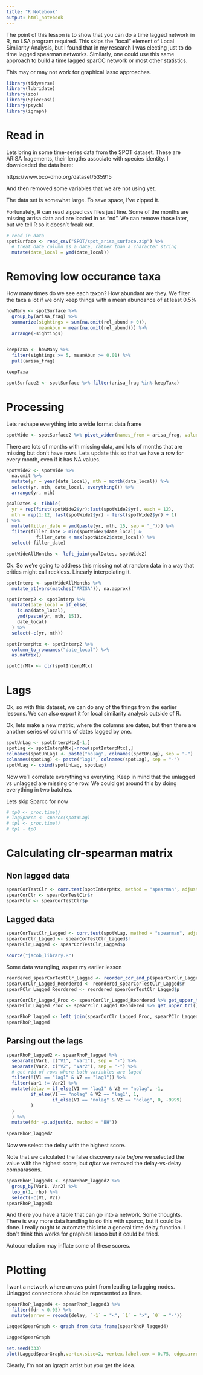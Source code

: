 ```yaml
---
title: "R Notebook"
output: html_notebook
---
```


The point of this lesson is to show that you can do a time lagged network in R, no LSA program required. This skips the "local" element of Local Similarity Analysis, but I found that in my research I was electing just to do time lagged spearman networks. Similarly, one could use this same approach to build a time lagged sparCC network or most other statistics.

This may or may not work for graphical lasso approaches.


```r
library(tidyverse)
library(lubridate)
library(zoo)
library(SpiecEasi)
library(psych)
library(igraph)
```
# Read in

Lets bring in some time-series data from the SPOT dataset. These are ARISA fragements, their lengths associate with species identity. I downloaded the data here:

https://www.bco-dmo.org/dataset/535915

And then removed some variables that we are not using yet. 

The data set is somewhat large. To save space, I've zipped it.

Fortunately, R can read zipped csv files just fine.
Some of the months are missing arrisa data and are loaded in as "nd". We can remove those later, but we tell R so it doesn't freak out.

```r
# read in data
spotSurface <- read_csv("SPOT/spot_arisa_surface.zip") %>%
  # treat date column as a date, rather than a character string
  mutate(date_local = ymd(date_local))
```

# Removing low occurance taxa

How many times do we see each taxon?
How abundant are they. 
We filter the taxa a lot if we only keep things with a mean abundance of at least 0.5%
```r
howMany <- spotSurface %>%
  group_by(arisa_frag) %>%
  summarize(sightings = sum(na.omit(rel_abund > 0)),
            meanAbun = mean(na.omit(rel_abund))) %>%
  arrange(-sightings)
 

keepTaxa <- howMany %>% 
  filter(sightings >= 5, meanAbun >= 0.01) %>%
  pull(arisa_frag)

keepTaxa
```

```r
spotSurface2 <- spotSurface %>% filter(arisa_frag %in% keepTaxa)
```


# Processing

Lets reshape everything into a wide format data frame

```r
spotWide <- spotSurface2 %>% pivot_wider(names_from = arisa_frag, values_from = rel_abund)
```

There are lots of months with missing data, and lots of months that are missing but don't have rows. Lets update this so that we have a row for every month, even if it has NA values.

```r
spotWide2 <- spotWide %>%
  na.omit %>%
  mutate(yr = year(date_local), mth = month(date_local)) %>%
  select(yr, mth, date_local, everything()) %>%
  arrange(yr, mth) 
```

```r

goalDates <- tibble(
  yr = rep(first(spotWide2$yr):last(spotWide2$yr), each = 12),
  mth = rep(1:12, last(spotWide2$yr) - first(spotWide2$yr) + 1)
) %>%
  mutate(filler_date = ymd(paste(yr, mth, 15, sep = "_"))) %>%
  filter(filler_date > min(spotWide2$date_local) &
           filler_date < max(spotWide2$date_local)) %>%
  select(-filler_date)
```

```r
spotWideAllMonths <- left_join(goalDates, spotWide2)
```

Ok. So we're going to address this missing not at random data in a way that critics might call reckless. Linearly  interpolating it.
```r
spotInterp <- spotWideAllMonths %>%
  mutate_at(vars(matches("ARISA")), na.approx)
```

```r
spotInterp2 <- spotInterp %>%
  mutate(date_local = if_else(
    is.na(date_local),
    ymd(paste(yr, mth, 15)),
    date_local)
  ) %>%
  select(-c(yr, mth))
```

```r
spotInterpMtx <- spotInterp2 %>%
  column_to_rownames("date_local") %>%
  as.matrix()

spotClrMtx <- clr(spotInterpMtx)
```


# Lags
Ok, so with this dataset, we can do any of the things from the earlier lessons.
We can also export it for local similarity analysis outside of R.

Ok, lets make a new matrix, where the columns are dates, but then there are another series of columns of dates lagged by one.

```r

spotUnLag <- spotInterpMtx[-1,]
spotLag <- spotInterpMtx[-nrow(spotInterpMtx),]
colnames(spotUnLag) <- paste("nolag", colnames(spotUnLag), sep = "-")
colnames(spotLag) <- paste("lag1", colnames(spotLag), sep = "-")
spotWLag <- cbind(spotUnLag, spotLag)
```

Now we'll correlate everything vs everyting. Keep in mind that the unlagged vs unlagged are missing one row. We could get around this by doing everything in two batches.

Lets skip Sparcc for now
```r
# tp0 <- proc.time()
# lagSparcc <- sparcc(spotWLag)
# tp1 <- proc.time()
# tp1 - tp0
```

# Calculating clr-spearman matrix

## Non lagged data

```r
spearCorTestClr <- corr.test(spotInterpMtx, method = "spearman", adjust = "none")
spearCorClr <- spearCorTestClr$r
spearPClr <- spearCorTestClr$p
```


## Lagged data

```r
spearCorTestClr_Lagged <- corr.test(spotWLag, method = "spearman", adjust = "none")
spearCorClr_Lagged <- spearCorTestClr_Lagged$r
spearPClr_Lagged <- spearCorTestClr_Lagged$p
```

```r
source("jacob_library.R")
```

Some data wrangling, as per my earlier lesson

```r
reordered_spearCorTestClr_Lagged <- reorder_cor_and_p(spearCorClr_Lagged, spearPClr_Lagged)
spearCorClr_Lagged_Reordered <- reordered_spearCorTestClr_Lagged$r
spearPClr_Lagged_Reordered <- reordered_spearCorTestClr_Lagged$p
```

```r
spearCorClr_Lagged_Proc <- spearCorClr_Lagged_Reordered %>% get_upper_tri() %>% reshape2::melt() %>% na.omit() %>% rename(rho = value)
spearPClr_Lagged_Proc <- spearPClr_Lagged_Reordered %>% get_upper_tri() %>% reshape2::melt() %>% na.omit() %>% rename(p = value)
```

```r
spearRhoP_lagged <- left_join(spearCorClr_Lagged_Proc, spearPClr_Lagged_Proc, by = c("Var1", "Var2"))
spearRhoP_lagged
```

## Parsing out the lags



```r
spearRhoP_lagged2 <- spearRhoP_lagged %>% 
  separate(Var1, c("V1", "Var1"), sep = "-") %>%
  separate(Var2, c("V2", "Var2"), sep = "-") %>%
  # get rid of rows where both variables are laged
  filter(!(V1 == "lag1" & V2 == "lag1")) %>%
  filter(Var1 != Var2) %>%
  mutate(delay = if_else(V1 == "lag1" & V2 == "nolag", -1,
         if_else(V1 == "nolag" & V2 == "lag1", 1,
                 if_else(V1 == "nolag" & V2 == "nolag", 0, -9999)
         )
  )
  ) %>%
  mutate(fdr =p.adjust(p, method = "BH"))
  
spearRhoP_lagged2 
```
Now we select the delay with the highest score.

Note that we calculated the false discovery rate *before* we selected the value with the highest score, but *after* we removed the delay-vs-delay comparasons.

```r
spearRhoP_lagged3 <- spearRhoP_lagged2 %>%
  group_by(Var1, Var2) %>% 
  top_n(1, rho) %>%
  select(-c(V1, V2))
spearRhoP_lagged3
```

And there you have a table that can go into a network.
Some thoughts. There is way more data handling to do this with sparcc, but it could be done.
I really ought to automate this into a general time delay function.
I don't think this works for graphical lasoo but it could be tried.

Autocorrelation may inflate some of these scores.

# Plotting

I want a network where arrows point from leading to lagging nodes. Unlagged connections should be represented as lines.

```r
spearRhoP_lagged4 <- spearRhoP_lagged3 %>%
  filter(fdr < 0.05) %>%
  mutate(arrow = recode(delay, `-1` = "<", `1` = ">", `0` = "-"))
```


```r
LaggedSpearGraph <- graph_from_data_frame(spearRhoP_lagged4)
```

```r
LaggedSpearGraph
```

```r
set.seed(333)
plot(LaggedSpearGraph,vertex.size=2, vertex.label.cex = 0.75, edge.arrow.mode = E(LaggedSpearGraph)$arrow, vertex.label = NA, edge.arrow.size = .5)
```

Clearly, I'm not an igraph artist but you get the idea.


